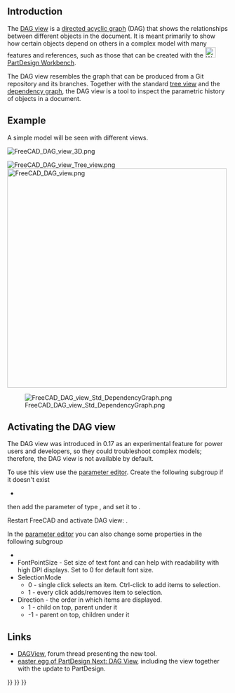 <languages/>
<translate>

== Introduction == <!--T:1-->

</translate>
{{TOCright}}
<translate>

<!--T:2-->
The [[DAG view|DAG view]] is a [https://en.wikipedia.org/wiki/Directed_acyclic_graph directed acyclic graph] (DAG) that shows the relationships between different objects in the document. It is meant primarily to show how certain objects depend on others in a complex model with many features and references, such as those that can be created with the [[Image:Workbench_PartDesign.svg|24px]] [[PartDesign Workbench|PartDesign Workbench]].

<!--T:3-->
The DAG view resembles the graph that can be produced from a Git repository and its branches. Together with the standard [[tree view|tree view]] and the [[Std_DependencyGraph|dependency graph]], the DAG view is a tool to inspect the parametric history of objects in a document.

== Example == <!--T:16-->

<!--T:17-->
A simple model will be seen with different views.

<!--T:18-->
[[File:FreeCAD_DAG_view_3D.png]]
{{Caption|Model with 2D and 3D shapes.}}

<!--T:4-->
[[File:FreeCAD_DAG_view_Tree_view.png]] [[File:FreeCAD_DAG_view.png|x500px]]

<!--T:19-->
{{Caption|Left: objects shown in the standard [[tree view|tree view]]. Right: objects shown in the DAG view.}}

<!--T:5-->
[[File:FreeCAD_DAG_view_Std_DependencyGraph.png]]

<!--T:6-->
{{Caption|Relationships between the objects shown in the [[Std_DependencyGraph|dependency graph]].}}

== Activating the DAG view == <!--T:7-->

<!--T:8-->
The DAG view was introduced in 0.17 as an experimental feature for power users and developers, so they could troubleshoot complex models; therefore, the DAG view is not available by default.

<!--T:9-->
To use this view use the [[Std DlgParameter|parameter editor]]. Create the following subgroup if it doesn't exist
* {{incode|BaseApp/Preferences/DockWindows/DAGView}}

<!--T:10-->
then add the parameter {{incode|Enabled}} of type {{incode|Boolean}}, and set it to {{TRUE}}.

<!--T:11-->
Restart FreeCAD and activate DAG view: {{MenuCommand|{{StdMenu|[[Std View Menu|View]]}} → Panels → DAG view}}.

<!--T:12-->
In the [[Std DlgParameter|parameter editor]] you can also change some properties in the following subgroup
* {{incode|BaseApp/Preferences/DAGView}}
* FontPointSize - Set size of text font and can help with readability with high DPI displays. Set to 0 for default font size.
* SelectionMode
** 0 - single click selects an item. Ctrl-click to add items to selection. 
** 1 - every click adds/removes item to selection.
* Direction - the order in which items are displayed.
** 1 - child on top, parent under it
** -1 - parent on top, children under it

== Links == <!--T:15-->

<!--T:13-->
* [https://forum.freecad.org/viewtopic.php?f=20&t=11276 DAGView], forum thread presenting the new tool.
* [https://forum.freecad.org/viewtopic.php?t=15375 easter egg of PartDesign Next: DAG View], including the view together with the update to PartDesign.
</translate>

{{Interface navi{{#translation:}}}}
{{Std Base navi{{#translation:}}}}
{{Userdocnavi{{#translation:}}}}